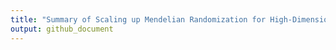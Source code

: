 ```yaml
---
title: "Summary of Scaling up Mendelian Randomization for High-Dimensional -Omics Data"
output: github_document
---
```

